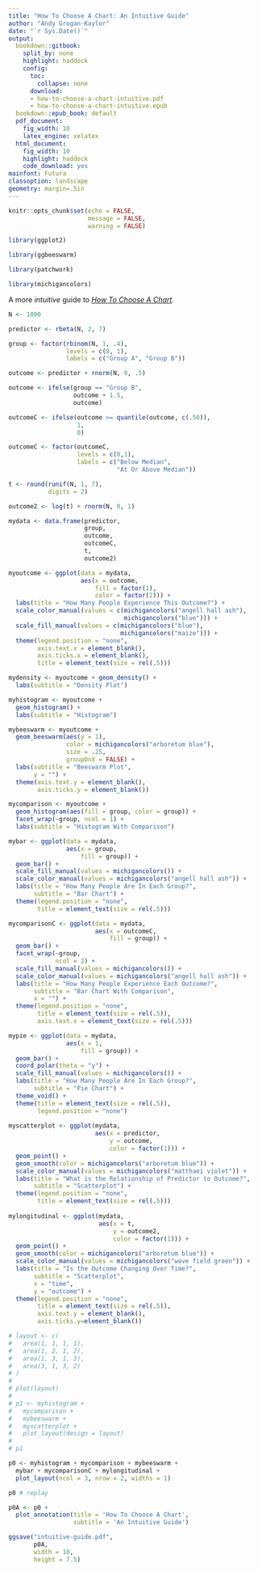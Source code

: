```yaml
---
title: "How To Choose A Chart: An Intuitive Guide"
author: "Andy Grogan-Kaylor"
date: "`r Sys.Date()`"
output:
  bookdown::gitbook:
    split_by: none
    highlight: haddock
    config:
      toc:
        collapse: none
      download:
      - how-to-choose-a-chart-intuitive.pdf
      - how-to-choose-a-chart-intuitive.epub
  bookdown::epub_book: default  
  pdf_document: 
    fig_width: 10
    latex_engine: xelatex
  html_document:
    fig_width: 10
    highlight: haddock
    code_download: yes
mainfont: Futura
classoption: landscape
geometry: margin=.5in
---
```


```r

knitr::opts_chunk$set(echo = FALSE,
                      message = FALSE,
                      warning = FALSE)

library(ggplot2)

library(ggbeeswarm)

library(patchwork)

library(michigancolors)

```

A more *intuitive* guide to [*How To Choose A Chart*](https://agrogan1.github.io/dataviz/how-to-choose-a-chart/how-to-choose-a-chart-a-visual-guide.pdf).

```r

N <- 1000

predictor <- rbeta(N, 2, 7)

group <- factor(rbinom(N, 1, .4),
                levels = c(0, 1),
                labels = c("Group A", "Group B"))

outcome <- predictor + rnorm(N, 0, .5)

outcome <- ifelse(group == "Group B",
                  outcome + 1.5,
                  outcome)

outcomeC <- ifelse(outcome >= quantile(outcome, c(.50)),
                   1,
                   0)

outcomeC <- factor(outcomeC,
                   levels = c(0,1),
                   labels = c("Below Median", 
                              "At Or Above Median"))

t <- round(runif(N, 1, 7), 
           digits = 2)

outcome2 <- log(t) + rnorm(N, 0, 1)

mydata <- data.frame(predictor, 
                     group, 
                     outcome, 
                     outcomeC,
                     t,
                     outcome2)


```

```r

myoutcome <- ggplot(data = mydata,
                    aes(x = outcome,
                        fill = factor(1),
                        color = factor(2))) +
  labs(title = "How Many People Experience This Outcome?") +
  scale_color_manual(values = c(michigancolors("angell hall ash"), 
                                michigancolors("blue"))) +
  scale_fill_manual(values = c(michigancolors("blue"),
                               michigancolors("maize"))) +
  theme(legend.position = "none",
        axis.text.x = element_blank(),
        axis.ticks.x = element_blank(),
        title = element_text(size = rel(.5)))

```

```r

mydensity <- myoutcome + geom_density() +
  labs(subtitle = "Density Plot")

myhistogram <- myoutcome + 
  geom_histogram() +
  labs(subtitle = "Histogram")

mybeeswarm <- myoutcome + 
  geom_beeswarm(aes(y = 1), 
                color = michigancolors("arboretum blue"),
                size = .25,
                groupOnX = FALSE) +
  labs(subtitle = "Beeswarm Plot",
       y = "") +
  theme(axis.text.y = element_blank(),
        axis.ticks.y = element_blank())

mycomparison <- myoutcome + 
  geom_histogram(aes(fill = group, color = group)) + 
  facet_wrap(~group, ncol = 1) +
  labs(subtitle = "Histogram With Comparison")

mybar <- ggplot(data = mydata,
                aes(x = group,
                    fill = group)) +
  geom_bar() +
  scale_fill_manual(values = michigancolors()) +
  scale_color_manual(values = michigancolors("angell hall ash")) +
  labs(title = "How Many People Are In Each Group?",
       subtitle = "Bar Chart") +
  theme(legend.position = "none",
        title = element_text(size = rel(.5)))

mycomparisonC <- ggplot(data = mydata,
                        aes(x = outcomeC,
                            fill = group)) +
  geom_bar() + 
  facet_wrap(~group,
             ncol = 2) +
  scale_fill_manual(values = michigancolors()) +
  scale_color_manual(values = michigancolors("angell hall ash")) +
  labs(title = "How Many People Experience Each Outcome?",
       subtitle = "Bar Chart With Comparison",
       x = "") +
  theme(legend.position = "none",
        title = element_text(size = rel(.5)),
        axis.text.x = element_text(size = rel(.5)))

mypie <- ggplot(data = mydata,
                aes(x = 1,
                    fill = group)) +
  geom_bar() +
  coord_polar(theta = "y") +
  scale_fill_manual(values = michigancolors()) +
  labs(title = "How Many People Are In Each Group?",
       subtitle = "Pie Chart") +
  theme_void() +
  theme(title = element_text(size = rel(.5)),
        legend.position = "none")
  
myscatterplot <- ggplot(mydata,
                        aes(x = predictor,
                            y = outcome,
                            color = factor(1))) +
  geom_point() +
  geom_smooth(color = michigancolors("arboretum blue")) +
  scale_color_manual(values = michigancolors("matthaei violet")) +
  labs(title = "What is the Relationship of Predictor to Outcome?",
       subtitle = "Scatterplot") +
  theme(legend.position = "none",
        title = element_text(size = rel(.5)))
  
mylongitudinal <- ggplot(mydata,
                         aes(x = t,
                             y = outcome2,
                             color = factor(1))) +
  geom_point() +
  geom_smooth(color = michigancolors("arboretum blue")) +
  scale_color_manual(values = michigancolors("wave field green")) +
  labs(title = "Is the Outcome Changing Over Time?",
       subtitle = "Scatterplot",
       x = "time",
       y = "outcome") +
  theme(legend.position = "none",
        title = element_text(size = rel(.5)),
        axis.text.y = element_blank(),
        axis.ticks.y=element_blank())

```

```r

# layout <- c(
#   area(1, 1, 1, 1),
#   area(1, 2, 1, 2),
#   area(1, 3, 1, 3), 
#   area(3, 1, 3, 2)
# )
# 
# plot(layout)
# 
# p1 <- myhistogram + 
#   mycomparison + 
#   mybeeswarm + 
#   myscatterplot +
#   plot_layout(design = layout)
# 
# p1

p0 <- myhistogram + mycomparison + mybeeswarm +
  mybar + mycomparisonC + mylongitudinal +
  plot_layout(ncol = 3, nrow = 2, widths = 1)

p0 # replay

p0A <- p0 + 
  plot_annotation(title = 'How To Choose A Chart', 
                  subtitle = 'An Intuitive Guide')

ggsave("intuitive-guide.pdf", 
       p0A,
       width = 10, 
       height = 7.5)

```

